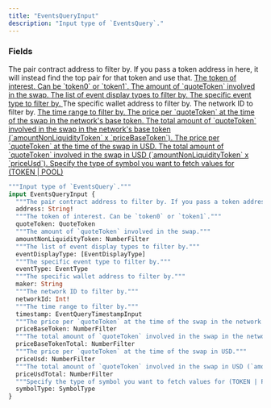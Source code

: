 ```yaml
---
title: "EventsQueryInput"
description: "Input type of `EventsQuery`."
---
```


### Fields

<ResponseField name="address" type="String!" required>
  The pair contract address to filter by. If you pass a token address in here, it will instead find the top pair for that token and use that.
</ResponseField>

<a href="/api-reference/types/quotetoken">
  <ResponseField name="quoteToken" type="QuoteToken">
    The token of interest. Can be `token0` or `token1`.
  </ResponseField>
</a>

<a href="/api-reference/types/numberfilter">
  <ResponseField name="amountNonLiquidityToken" type="NumberFilter">
    The amount of `quoteToken` involved in the swap.
  </ResponseField>
</a>

<a href="/api-reference/types/eventdisplaytype">
  <ResponseField name="eventDisplayType" type="[EventDisplayType]">
    The list of event display types to filter by.
  </ResponseField>
</a>

<a href="/api-reference/types/eventtype">
  <ResponseField name="eventType" type="EventType">
    The specific event type to filter by.
  </ResponseField>
</a>

<ResponseField name="maker" type="String">
  The specific wallet address to filter by.
</ResponseField>

<ResponseField name="networkId" type="Int!" required>
  The network ID to filter by.
</ResponseField>

<a href="/api-reference/types/eventquerytimestampinput">
  <ResponseField name="timestamp" type="EventQueryTimestampInput">
    The time range to filter by.
  </ResponseField>
</a>

<a href="/api-reference/types/numberfilter">
  <ResponseField name="priceBaseToken" type="NumberFilter">
    The price per `quoteToken` at the time of the swap in the network's base token.
  </ResponseField>
</a>

<a href="/api-reference/types/numberfilter">
  <ResponseField name="priceBaseTokenTotal" type="NumberFilter">
    The total amount of `quoteToken` involved in the swap in the network's base token (`amountNonLiquidityToken` x `priceBaseToken`).
  </ResponseField>
</a>

<a href="/api-reference/types/numberfilter">
  <ResponseField name="priceUsd" type="NumberFilter">
    The price per `quoteToken` at the time of the swap in USD.
  </ResponseField>
</a>

<a href="/api-reference/types/numberfilter">
  <ResponseField name="priceUsdTotal" type="NumberFilter">
    The total amount of `quoteToken` involved in the swap in USD (`amountNonLiquidityToken` x `priceUsd`).
  </ResponseField>
</a>

<a href="/api-reference/types/symboltype">
  <ResponseField name="symbolType" type="SymbolType">
    Specify the type of symbol you want to fetch values for (TOKEN | POOL)
  </ResponseField>
</a>


```graphql EventsQueryInput
"""Input type of `EventsQuery`."""
input EventsQueryInput {
  """The pair contract address to filter by. If you pass a token address in here, it will instead find the top pair for that token and use that."""
  address: String!
  """The token of interest. Can be `token0` or `token1`."""
  quoteToken: QuoteToken
  """The amount of `quoteToken` involved in the swap."""
  amountNonLiquidityToken: NumberFilter
  """The list of event display types to filter by."""
  eventDisplayType: [EventDisplayType]
  """The specific event type to filter by."""
  eventType: EventType
  """The specific wallet address to filter by."""
  maker: String
  """The network ID to filter by."""
  networkId: Int!
  """The time range to filter by."""
  timestamp: EventQueryTimestampInput
  """The price per `quoteToken` at the time of the swap in the network's base token."""
  priceBaseToken: NumberFilter
  """The total amount of `quoteToken` involved in the swap in the network's base token (`amountNonLiquidityToken` x `priceBaseToken`)."""
  priceBaseTokenTotal: NumberFilter
  """The price per `quoteToken` at the time of the swap in USD."""
  priceUsd: NumberFilter
  """The total amount of `quoteToken` involved in the swap in USD (`amountNonLiquidityToken` x `priceUsd`)."""
  priceUsdTotal: NumberFilter
  """Specify the type of symbol you want to fetch values for (TOKEN | POOL)"""
  symbolType: SymbolType
}
```
